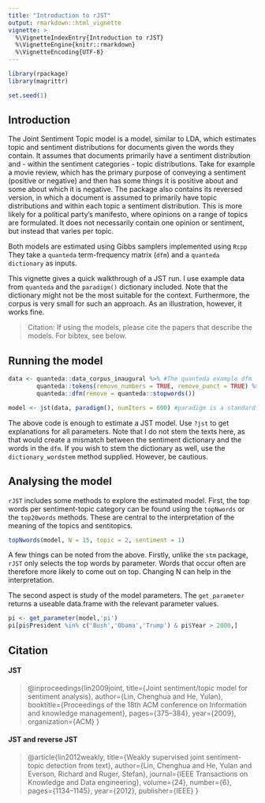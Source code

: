 ---
title: "Introduction to rJST"
output: rmarkdown::html_vignette
vignette: >
  %\VignetteIndexEntry{Introduction to rJST}
  %\VignetteEngine{knitr::rmarkdown}
  %\VignetteEncoding{UTF-8}
---

```{r setup, include=FALSE}
library(rpackage)
library(magrittr)

set.seed(1)
```

## Introduction

The Joint Sentiment Topic model is a model, similar to LDA, which estimates topic and sentiment distributions for documents given the words they contain. It assumes that documents primarily have a sentiment distribution and - within the sentiment categories - topic distributions. Take for example a movie review, which has the primary purpose of conveying a sentiment (positive or negative) and then has some things it is positive about and some about which it is negative. The package also contains its reversed version, in which a document is assumed to primarily have topic distributions and within each topic a sentiment distribution. This is more likely for a political party's manifesto, where opinions on a range of topics are formulated. It does not necessarily contain one opinion or sentiment, but instead that varies per topic.

Both models are estimated using Gibbs samplers implemented using `Rcpp` They take a `quanteda` term-frequency matrix (`dfm`) and a `quanteda dictionary` as inputs.

This vignette gives a quick walkthrough of a JST run. I use example data from `quanteda` and the `paradigm()` dictionary included. Note that the dictionary might not be the most suitable for the context. Furthermore, the corpus is very small for such an approach. As an illustration, however, it works fine.

> Citation: If using the models, please cite the papers that describe the models. For bibtex, see below.

## Running the model

```{r jst test}
data <- quanteda::data_corpus_inaugural %>% #The quanteda example dfm
        quanteda::tokens(remove_numbers = TRUE, remove_punct = TRUE) %>%
        quanteda::dfm(remove = quanteda::stopwords())

model <- jst(data, paradigm(), numIters = 600) #paradigm is a standard sentiment dictionary included in the package, it is however rather tailored towards reviews. For a similar political corpus a diferent dictionary might be more sensible.
```

The above code is enough to estimate a JST model. Use `?jst` to get explanations for all parameters. Note that I do not stem the texts here, as that would create a mismatch between the sentiment dictionary and the words in the `dfm`. If you wish to stem the dictionary as well, use the `dictionary_wordstem` method supplied. However, be cautious.

## Analysing the model

`rJST` includes some methods to explore the estimated model. First, the top words per sentiment-topic category can be found using the `topNwords` or the `top20words` methods. These are central to the interpretation of the meaning of the topics and sentitopics.

```{r top20words}
topNwords(model, N = 15, topic = 2, sentiment = 1)
```

A few things can be noted from the above. Firstly, unlike the `stm` package, `rJST` only selects the top words by parameter. Words that occur often are therefore more likely to come out on top. Changing N can help in the interpretation.

The second aspect is study of the model parameters. The `get_parameter` returns a useable data.frame with the relevant parameter values. 

```{r parameter}
pi <- get_parameter(model,'pi')
pi[pi$President %in% c('Bush','Obama','Trump') & pi$Year > 2000,]
```

## Citation

#### JST

> @inproceedings{lin2009joint,
  title={Joint sentiment/topic model for sentiment analysis},
  author={Lin, Chenghua and He, Yulan},
  booktitle={Proceedings of the 18th ACM conference on Information and knowledge management},
  pages={375--384},
  year={2009},
  organization={ACM}
}

#### JST and reverse JST

> @article{lin2012weakly,
  title={Weakly supervised joint sentiment-topic detection from text},
  author={Lin, Chenghua and He, Yulan and Everson, Richard and Ruger, Stefan},
  journal={IEEE Transactions on Knowledge and Data engineering},
  volume={24},
  number={6},
  pages={1134--1145},
  year={2012},
  publisher={IEEE}
}